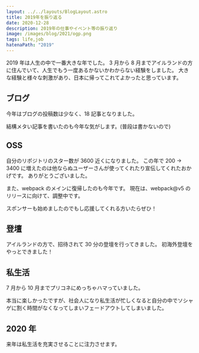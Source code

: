 ```yaml
---
layout: ../../layouts/BlogLayout.astro
title: 2019年を振り返る
date: 2020-12-28
description: 2019年の仕事やイベント等の振り返り
image: /images/blog/2021/ogp.png
tags: life,job
hatenaPath: "2019"
---
```


2019 年は人生の中で一番大きな年でした。
3 月から 8 月までアイルランドの方に住んでいて、人生でもう一度あるかないかわからない経験をしました。
大きな経験と様々な刺激があり、日本に帰ってこれてよかったと思っています。

## ブログ

今年はブログの投稿数は少なく、18 記事となりました。

結構メタい記事を書いたのも今年な気がします。(普段は書かないので)

## OSS

自分のリポジトリのスター数が 3600 近くになりました。
この年で 200 -> 3400 に増えたのは他ならぬユーザーさんが使ってくれたり宣伝してくれたおかげです。
ありがとうございました。

また、webpack のメインに復帰したのも今年です。
現在は、webpack@v5 のリリースに向けて、調整中です。

スポンサーも始めましたのでもし応援してくれる方いたらぜひ！

## 登壇

アイルランドの方で、招待されて 30 分の登壇を行ってきました。
初海外登壇をやっとできました！

## 私生活

7 月から 10 月までプリコネにめっちゃハマっていました。

本当に楽しかったですが、社会人になり私生活が忙しくなると自分の中でソシャゲに割く時間がなくなってしまいフェードアウトしてしまいました。

## 2020 年

来年は私生活を充実させることに注力させます。
